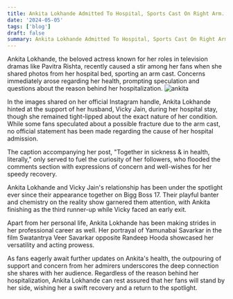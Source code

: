 ```yaml
---
title: Ankita Lokhande Admitted To Hospital, Sports Cast On Right Arm. Pic With Vicky Jain Goes Viral
date: '2024-05-05'
tags: ['blog']
draft: false
summary: Ankita Lokhande Admitted To Hospital, Sports Cast On Right Arm. Pic With Vicky Jain Goes Viral
---
```


Ankita Lokhande, the beloved actress known for her roles in television dramas like Pavitra Rishta, recently caused a stir among her fans when she shared photos from her hospital bed, sporting an arm cast. Concerns immediately arose regarding her health, prompting speculation and questions about the reason behind her hospitalization.
![ankita](https://images.filmibeat.com/webp/img/2024/05/ankitalokhandevickyjain1-1714660853.jpg)

In the images shared on her official Instagram handle, Ankita Lokhande hinted at the support of her husband, Vicky Jain, during her hospital stay, though she remained tight-lipped about the exact nature of her condition. While some fans speculated about a possible fracture due to the arm cast, no official statement has been made regarding the cause of her hospital admission.

The caption accompanying her post, "Together in sickness & in health, literally," only served to fuel the curiosity of her followers, who flooded the comments section with expressions of concern and well-wishes for her speedy recovery.

Ankita Lokhande and Vicky Jain's relationship has been under the spotlight ever since their appearance together on Bigg Boss 17. Their playful banter and chemistry on the reality show garnered them attention, with Ankita finishing as the third runner-up while Vicky faced an early exit.

Apart from her personal life, Ankita Lokhande has been making strides in her professional career as well. Her portrayal of Yamunabai Savarkar in the film Swatantrya Veer Savarkar opposite Randeep Hooda showcased her versatility and acting prowess.

As fans eagerly await further updates on Ankita's health, the outpouring of support and concern from her admirers underscores the deep connection she shares with her audience. Regardless of the reason behind her hospitalization, Ankita Lokhande can rest assured that her fans will stand by her side, wishing her a swift recovery and a return to the spotlight.